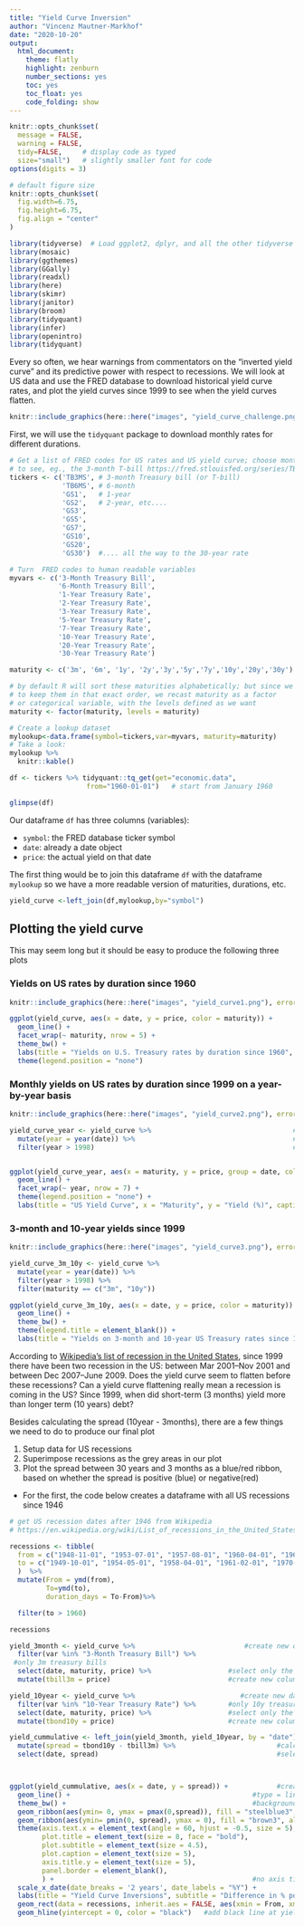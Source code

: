 ```yaml
---
title: "Yield Curve Inversion"
author: "Vincenz Mautner-Markhof"
date: "2020-10-20"
output:
  html_document:
    theme: flatly
    highlight: zenburn
    number_sections: yes
    toc: yes
    toc_float: yes
    code_folding: show
---
```



```r
knitr::opts_chunk$set(
  message = FALSE, 
  warning = FALSE, 
  tidy=FALSE,     # display code as typed
  size="small")   # slightly smaller font for code
options(digits = 3)

# default figure size
knitr::opts_chunk$set(
  fig.width=6.75, 
  fig.height=6.75,
  fig.align = "center"
)
```

```r
library(tidyverse)  # Load ggplot2, dplyr, and all the other tidyverse packages
library(mosaic)
library(ggthemes)
library(GGally)
library(readxl)
library(here)
library(skimr)
library(janitor)
library(broom)
library(tidyquant)
library(infer)
library(openintro)
library(tidyquant)
```

Every so often, we hear warnings from commentators on the "inverted yield curve" and its predictive power with respect to recessions. We will look at US data and use the FRED database to download historical yield curve rates, and plot the yield curves since 1999 to see when the yield curves flatten.

```r
knitr::include_graphics(here::here("images", "yield_curve_challenge.png"), error = FALSE)
```

First, we will use the `tidyquant` package to download monthly rates for different durations. 

```r
# Get a list of FRED codes for US rates and US yield curve; choose monthly frequency
# to see, eg., the 3-month T-bill https://fred.stlouisfed.org/series/TB3MS
tickers <- c('TB3MS', # 3-month Treasury bill (or T-bill)
             'TB6MS', # 6-month
             'GS1',   # 1-year
             'GS2',   # 2-year, etc....
             'GS3',
             'GS5',
             'GS7',
             'GS10',
             'GS20',
             'GS30')  #.... all the way to the 30-year rate

# Turn  FRED codes to human readable variables
myvars <- c('3-Month Treasury Bill',
            '6-Month Treasury Bill',
            '1-Year Treasury Rate',
            '2-Year Treasury Rate',
            '3-Year Treasury Rate',
            '5-Year Treasury Rate',
            '7-Year Treasury Rate',
            '10-Year Treasury Rate',
            '20-Year Treasury Rate',
            '30-Year Treasury Rate')

maturity <- c('3m', '6m', '1y', '2y','3y','5y','7y','10y','20y','30y')

# by default R will sort these maturities alphabetically; but since we want
# to keep them in that exact order, we recast maturity as a factor 
# or categorical variable, with the levels defined as we want
maturity <- factor(maturity, levels = maturity)

# Create a lookup dataset
mylookup<-data.frame(symbol=tickers,var=myvars, maturity=maturity)
# Take a look:
mylookup %>% 
  knitr::kable()

df <- tickers %>% tidyquant::tq_get(get="economic.data", 
                   from="1960-01-01")   # start from January 1960

glimpse(df)
```

Our dataframe `df` has three columns (variables):

- `symbol`: the FRED database ticker symbol
- `date`: already a date object
- `price`: the actual yield on that date

The first thing would be to join this dataframe `df` with the dataframe `mylookup` so we have a more readable version of maturities, durations, etc.

```r

yield_curve <-left_join(df,mylookup,by="symbol") 
```

## Plotting the yield curve

This may seem long but it should be easy to produce the following three plots

### Yields on US rates by duration since 1960

```r
knitr::include_graphics(here::here("images", "yield_curve1.png"), error = FALSE)

ggplot(yield_curve, aes(x = date, y = price, color = maturity)) +       #Create a plot
  geom_line() +                                                         #type = scatterplot
  facet_wrap(~ maturity, nrow = 5) +                                    #show every year in extra plot
  theme_bw() +                                                          #change to theme_bw() to have white background + black frame around plot
  labs(title = "Yields on U.S. Treasury rates by duration since 1960", x = "", y = "%", caption = "Source: St. Louis Federal Reserve Economic Database (FRED)") +                                            #add title, caption and name of y axis. Delete name of x axis
  theme(legend.position = "none")                                       
```

### Monthly yields on US rates by duration since 1999 on a year-by-year basis

```r
knitr::include_graphics(here::here("images", "yield_curve2.png"), error = FALSE)

yield_curve_year <- yield_curve %>%                                   #create new dataset
  mutate(year = year(date)) %>%                                       #make the date variables to year variables that we can better work with it
  filter(year > 1998)                                                 #include only years >= 1999


ggplot(yield_curve_year, aes(x = maturity, y = price, group = date, color = factor(year))) +    #create a plot
  geom_line() +                                                                                 #type of plot = line diagram
  facet_wrap(~ year, nrow = 7) +                                                                #show plots for euch year in seperate plots
  theme(legend.position = "none") +                                                             #delete the legend
  labs(title = "US Yield Curve", x = "Maturity", y = "Yield (%)", caption = "Source: St. Louis Federal Reserve Economic Database (FRED)")                                                             #add title, x & y name and caption
```

### 3-month and 10-year yields since 1999

```r
knitr::include_graphics(here::here("images", "yield_curve3.png"), error = FALSE)

yield_curve_3m_10y <- yield_curve %>%                                   #create new dataset including 3months and 10year bonds only
  mutate(year = year(date)) %>%                                         #make the date variables to year variables that we can better work with it
  filter(year > 1998) %>%                                               #include only years >= 1999
  filter(maturity == c("3m", "10y"))                                    #filter for 3month and 10year bonds

ggplot(yield_curve_3m_10y, aes(x = date, y = price, color = maturity)) +  #create a plot
  geom_line() +                                                           #type of plot = line diagram
  theme_bw() +                                                            #change to theme_bw() to have white background + black frame
  theme(legend.title = element_blank()) +                                 #delete the legend title
  labs(title = "Yields on 3-month and 10-year US Treasury rates since 1999", caption = "Source: St. Louis Federal Reserve Economic Database (FRED)", x ="", y ="%")                                          #add title, caption and y axis name. Delete x axis name
```


According to [Wikipedia's list of recession in the United States](https://en.wikipedia.org/wiki/List_of_recessions_in_the_United_States), since 1999 there have been two recession in the US: between Mar 2001–Nov 2001 and between Dec 2007–June 2009. Does the yield curve seem to flatten before these recessions? Can a yield curve flattening really mean a recession is coming in the US? Since 1999, when did short-term (3 months) yield more than longer term (10 years) debt?

Besides calculating the spread (10year - 3months), there are a few things we need to do to produce our final plot

1. Setup data for US recessions 
1. Superimpose recessions as the grey areas in our plot
1. Plot the spread between 30 years and 3 months as a blue/red ribbon, based on whether the spread is positive (blue) or negative(red)


- For the first, the code below creates a dataframe with all US recessions since 1946

```r

# get US recession dates after 1946 from Wikipedia 
# https://en.wikipedia.org/wiki/List_of_recessions_in_the_United_States

recessions <- tibble(
  from = c("1948-11-01", "1953-07-01", "1957-08-01", "1960-04-01", "1969-12-01", "1973-11-01", "1980-01-01","1981-07-01", "1990-07-01", "2001-03-01", "2007-12-01"),  
  to = c("1949-10-01", "1954-05-01", "1958-04-01", "1961-02-01", "1970-11-01", "1975-03-01", "1980-07-01", "1982-11-01", "1991-03-01", "2001-11-01", "2009-06-01") 
  )  %>% 
  mutate(From = ymd(from), 
         To=ymd(to),
         duration_days = To-From)%>%

  filter(to > 1960)

recessions
```

```r

yield_3month <- yield_curve %>%                           #create new dataset
  filter(var %in% "3-Month Treasury Bill") %>%  
 #only 3m treasury bills
  select(date, maturity, price) %>%                   #select only the columns "date", "maturity", and "price"
  mutate(tbill3m = price)                             #create new column

yield_10year <- yield_curve %>%                          #create new dataset
  filter(var %in% "10-Year Treasury Rate") %>%        #only 10y treasury bills
  select(date, maturity, price) %>%                   #select only the columns "date", "maturity", and "price"
  mutate(tbond10y = price)                            #create new column

yield_cummulative <- left_join(yield_3month, yield_10year, by = "date") %>%    #left-join the two new datasets
  mutate(spread = tbond10y - tbill3m) %>%                         #calculate the spread in new column
  select(date, spread)                                            #select only "date" adn "spread"



ggplot(yield_cummulative, aes(x = date, y = spread)) +            #create ggplot
  geom_line() +                                             #type = linegraph
  theme_bw() +                                              #background of plot = white
  geom_ribbon(aes(ymin= 0, ymax = pmax(0,spread)), fill = "steelblue3", alpha = 0.5) +  #positive values are blew
  geom_ribbon(aes(ymin= pmin(0, spread), ymax = 0), fill = "brown3", alpha = 0.5) +     #negative values are red
  theme(axis.text.x = element_text(angle = 60, hjust = -0.5, size = 5),                 #size of x axis lables
        plot.title = element_text(size = 8, face = "bold"),                             #change title theme
        plot.subtitle = element_text(size = 4.5),                                       #cahnge subtitle size
        plot.caption = element_text(size = 5),                                          #change caption size
        axis.title.y = element_text(size = 5),                                          #change y axis label size
        panel.border = element_blank(),                                                 #no border
        ) +                                                 #no axis ticks
  scale_x_date(date_breaks = '2 years', date_labels = "%Y") +                        #change the scale of x labels
  labs(title = "Yield Curve Inversions", subtitle = "Difference in % points, monthly averages \nShaded areas represent recession", y = "(10 year-3 month) spread yield in %", caption = "Source: FRED, Federal Reserve Bank of St. Louis", x = "") +
  geom_rect(data = recessions, inherit.aes = FALSE, aes(xmin = From, xmax = To, ymin = -Inf, ymax = Inf), fill = "grey", alpha = 0.8) + #recessions in grey
  geom_hline(yintercept = 0, color = "black")   #add black line at yield spread = 0

```
